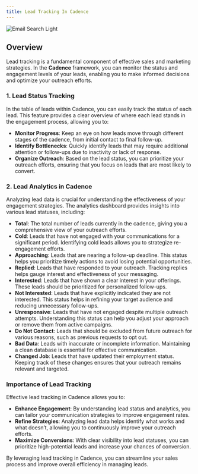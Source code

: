 ```yaml
---
title: Lead Tracking In Cadence
---
```


<img
  className="block rounded-2xl shadow-lg"
  src="/images/lead-tracking-in-cadence-001.png"
  alt="Email Search Light"
/>

## Overview

Lead tracking is a fundamental component of effective sales and marketing strategies. In the **Cadence** framework, you can monitor the status and engagement levels of your leads, enabling you to make informed decisions and optimize your outreach efforts.

### 1. Lead Status Tracking

In the table of leads within Cadence, you can easily track the status of each lead. This feature provides a clear overview of where each lead stands in the engagement process, allowing you to:

- **Monitor Progress**: Keep an eye on how leads move through different stages of the cadence, from initial contact to final follow-up.
- **Identify Bottlenecks**: Quickly identify leads that may require additional attention or follow-ups due to inactivity or lack of response.
- **Organize Outreach**: Based on the lead status, you can prioritize your outreach efforts, ensuring that you focus on leads that are most likely to convert.

### 2. Lead Analytics in Cadence

Analyzing lead data is crucial for understanding the effectiveness of your engagement strategies. The analytics dashboard provides insights into various lead statuses, including:

- **Total**: The total number of leads currently in the cadence, giving you a comprehensive view of your outreach efforts.
- **Cold**: Leads that have not engaged with your communications for a significant period. Identifying cold leads allows you to strategize re-engagement efforts.
- **Approaching**: Leads that are nearing a follow-up deadline. This status helps you prioritize timely actions to avoid losing potential opportunities.
- **Replied**: Leads that have responded to your outreach. Tracking replies helps gauge interest and effectiveness of your messaging.
- **Interested**: Leads that have shown a clear interest in your offerings. These leads should be prioritized for personalized follow-ups.
- **Not Interested**: Leads that have explicitly indicated they are not interested. This status helps in refining your target audience and reducing unnecessary follow-ups.
- **Unresponsive**: Leads that have not engaged despite multiple outreach attempts. Understanding this status can help you adjust your approach or remove them from active campaigns.
- **Do Not Contact**: Leads that should be excluded from future outreach for various reasons, such as previous requests to opt out.
- **Bad Data**: Leads with inaccurate or incomplete information. Maintaining a clean database is essential for effective communication.
- **Changed Job**: Leads that have updated their employment status. Keeping track of these changes ensures that your outreach remains relevant and targeted.

### Importance of Lead Tracking

Effective lead tracking in Cadence allows you to:

- **Enhance Engagement**: By understanding lead status and analytics, you can tailor your communication strategies to improve engagement rates.
- **Refine Strategies**: Analyzing lead data helps identify what works and what doesn’t, allowing you to continuously improve your outreach efforts.
- **Maximize Conversions**: With clear visibility into lead statuses, you can prioritize high-potential leads and increase your chances of conversion.

By leveraging lead tracking in Cadence, you can streamline your sales process and improve overall efficiency in managing leads.
